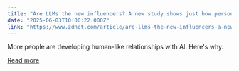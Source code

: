 ```yaml
---
title: "Are LLMs the new influencers? A new study shows just how personal AI is for many people"
date: "2025-06-03T10:00:22.000Z"
link: "https://www.zdnet.com/article/are-llms-the-new-influencers-a-new-study-shows-just-how-personal-ai-is-for-many-people/"
---
```


More people are developing human-like relationships with AI. Here's why.

[Read more](https://www.zdnet.com/article/are-llms-the-new-influencers-a-new-study-shows-just-how-personal-ai-is-for-many-people/)
